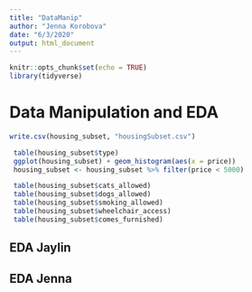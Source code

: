 ```yaml
---
title: "DataManip"
author: "Jenna Korobova"
date: "6/3/2020"
output: html_document
---
```


```r
knitr::opts_chunk$set(echo = TRUE)
library(tidyverse)
```

# Data Manipulation and EDA

```r
write.csv(housing_subset, "housingSubset.csv")
```

```r
 table(housing_subset$type)
 ggplot(housing_subset) + geom_histogram(aes(x = price))
 housing_subset <- housing_subset %>% filter(price < 5000)

 table(housing_subset$cats_allowed)
 table(housing_subset$dogs_allowed)
 table(housing_subset$smoking_allowed)
 table(housing_subset$wheelchair_access)
 table(housing_subset$comes_furnished)
```

## EDA Jaylin

## EDA Jenna

```r

```


